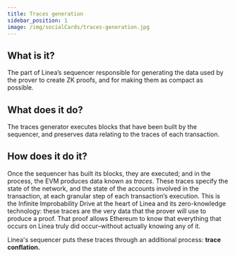 ```yaml
---
title: Traces generation
sidebar_position: 1
image: /img/socialCards/traces-generation.jpg
---
```


## What is it?

The part of Linea’s sequencer responsible for generating the data used by the prover to create ZK proofs, and for making them as compact as possible.

## What does it do?

The traces generator executes blocks that have been built by the sequencer, and preserves data relating to the traces of each transaction.

## How does it do it?

Once the sequencer has built its blocks, they are executed; and in the process, the EVM produces data known as _traces_. These traces specify the state of the network, and the state of the accounts involved in the transaction, at each granular step of each transaction’s execution. This is the Infinite Improbability Drive at the heart of Linea and its zero-knowledge technology: these traces are the very data that the prover will use to produce a proof. That proof allows Ethereum to know that everything that occurs on Linea truly did occur–without actually knowing any of it.

Linea's sequencer puts these traces through an additional process: **trace conflation.**
